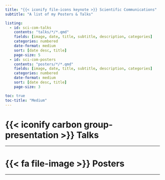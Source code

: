 ```yaml
---
title: "{{< iconify file-icons keynote >}} Scientific Communications"
subtitle: "A list of my Posters & Talks"

listing:
  - id: sci-com-talks
    contents: "talks/*/*.qmd"
    fields: [image, date, title, subtitle, description, categories]
    categories: numbered
    date-format: medium
    sort: [date desc, title]
    page-size: 5
  - id: sci-com-posters
    contents: "posters/*/*.qmd"
    fields: [image, date, title, subtitle, description, categories]
    categories: numbered
    date-format: medium
    sort: [date desc, title]
    page-size: 3

toc: true
toc-title: "Medium"
---
```


# {{< iconify carbon group-presentation >}} Talks
***

:::{#sci-com-talks}
:::

# {{< fa file-image >}} Posters
***

:::{#sci-com-posters}
:::